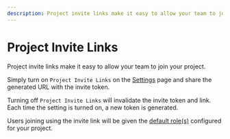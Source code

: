 ```yaml
---
description: Project invite links make it easy to allow your team to join your project.
---
```


# Project Invite Links

Project invite links make it easy to allow your team to join your project.

Simply turn on `Project Invite Links` on the [Settings](https://hashboard.com/app/p/settings) page and share the generated URL with the invite token.

Turning off `Project Invite Links` will invalidate the invite token and link. Each time the setting is turned on, a new token is generated.

Users joining using the invite link will be given the [default role(s)](/docs/project-management/users-and-permissions) configured for your project.

